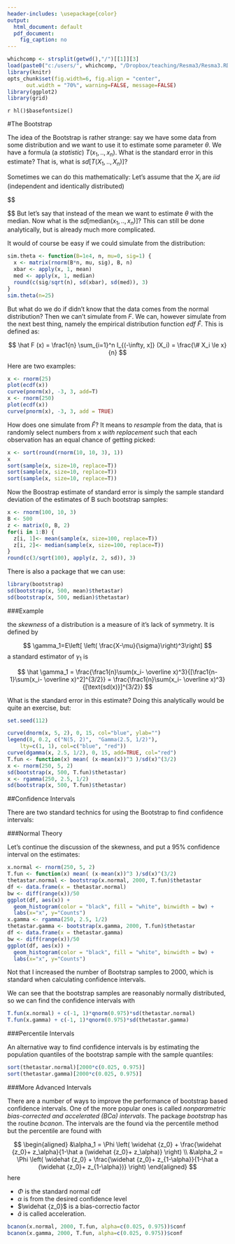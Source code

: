 ```yaml
---
header-includes: \usepackage{color}
output:
  html_document: default
  pdf_document:
    fig_caption: no
---
```

<style>
table, th, td { text-align:right; }
th, td {padding: 10px;}
</style>

```r
whichcomp <- strsplit(getwd(),"/")[[1]][3]
load(paste0("c:/users/", whichcomp, "/Dropbox/teaching/Resma3/Resma3.RData"))
library(knitr)
opts_chunk$set(fig.width=6, fig.align = "center", 
      out.width = "70%", warning=FALSE, message=FALSE)
library(ggplot2)
library(grid)
```
`r hl()$basefontsize()`

#The Bootstrap

The idea of the Bootstrap is rather strange: say we have some data from some distribution and we want to use it to estimate some parameter $\theta$. We have a formula (a *statistic*) $T(x_1, .. , x_n)$. What is the standard error in this estimate? That is, what is $sd[T(X_1, .. , X_n)]$?

Sometimes we can do this mathematically: Let's assume that the $X_i$ are *iid* (independent and identically distributed)

$$
\begin{aligned}
&\theta    = E[X]\\
&T(x_1, .. , x_n)    = \frac1{n} \sum_{i=1}^n x_i\\
&Var[T(X_1, .. , X_n)]  = E \left[ \left( T(X_1, .. , X_n) - E[T(X_1, .. , X_n)] \right)^2  \right]\\
&E[T(X_1, .. , X_n)] = E[\frac1{n} \sum_{i=1}^n X_i] = \frac1{n} \sum_{i=1}^n E[X_i] = \frac1{n} n \theta = \theta \\
&Var[T(X_1, .. , X_n)]  = E \left[ \left( \frac1{n}\sum_{i=1}^n X_i - \theta \right)^2  \right] = \\
&E \left[ \left( \frac1{n}\sum_{i=1}^n (X_i - \theta ) \right)^2  \right] \\

&\frac1{n^2} \left[ \sum_{i=1}^n E(X_i - \theta )^2 + \sum_{i,j=1,i \ne j}^n E(X_i - \theta )(X_j - \theta )  \right] =\\
&\frac1{n^2} \left[ n E(X_1 - \theta )^2 + 0  \right] = \frac1{n}Var[X_1]\\
\end{aligned}
$$
But let's say that instead of the mean we want to estimate $\theta$ with the median. Now what is the $sd[\text{median}(x_1,..,x_n)]$? This can still be done analytically, but is already much more complicated. 

It would of course be easy if we could simulate from the distribution:

```r
sim.theta <- function(B=1e4, n, mu=0, sig=1) {
  x <- matrix(rnorm(B*n, mu, sig), B, n)
  xbar <- apply(x, 1, mean)
  med <- apply(x, 1, median)
  round(c(sig/sqrt(n), sd(xbar), sd(med)), 3)
}
sim.theta(n=25)
```

But what do we do if didn't know that the data comes from the normal distribution? Then we can't simulate from $F$. We can, however simulate from the next best thing, namely the empirical distribution function *edf* $\hat F$. This is defined as:

$$
\hat F (x) = \frac1{n} \sum_{i=1}^n I_{(-\infty, x]} (X_i) = \frac{\# X_i \le x}{n}
$$
 
 Here are two examples:
 
```r
x <- rnorm(25)
plot(ecdf(x))
curve(pnorm(x), -3, 3, add=T)
x <- rnorm(250)
plot(ecdf(x))
curve(pnorm(x), -3, 3, add = TRUE)
```
 
How does one simulate from $\hat F$? It means to *resample* from the data, that is randomly select numbers from x *with replacement* such that each observation has an equal chance of getting picked:

```r
x <- sort(round(rnorm(10, 10, 3), 1))
x
sort(sample(x, size=10, replace=T))
sort(sample(x, size=10, replace=T))
sort(sample(x, size=10, replace=T))
```

Now the Boostrap estimate of standard error is simply the sample standard deviation of the estimates of B such bootstrap samples:

```r
x <- rnorm(100, 10, 3)
B <- 500
z <- matrix(0, B, 2)
for(i in 1:B) {
  z[i, 1]<- mean(sample(x, size=100, replace=T))
  z[i, 2]<- median(sample(x, size=100, replace=T))
}
round(c(3/sqrt(100), apply(z, 2, sd)), 3)
```

There is also a package that we can use:

```r
library(bootstrap)
sd(bootstrap(x, 500, mean)$thetastar)
sd(bootstrap(x, 500, median)$thetastar)
```

###Example 

the *skewness* of a distribution is a measure of it's lack of symmetry. It is defined by

$$
\gamma_1=E\left[ \left( \frac{X-\mu}{\sigma}\right)^3\right]
$$
a standard estimator of $\gamma_1$ is

$$
\hat \gamma_1 = \frac{\frac1{n}\sum(x_i- \overline x)^3}{[\frac1{n-1}\sum(x_i- \overline x)^2]^{3/2}} = \frac{\frac1{n}\sum(x_i- \overline x)^3}{[\text{sd(x)}]^{3/2}}
$$

What is the standard error in this estimate? Doing this analytically would be quite an exercise, but:

```r
set.seed(112)
```


```r
curve(dnorm(x, 5, 2), 0, 15, col="blue", ylab="") 
legend(8, 0.2, c("N(5, 2)",  "Gamma(2.5, 1/2)"), 
    lty=c(1, 1), col=c("blue", "red"))
curve(dgamma(x, 2.5, 1/2), 0, 15, add=TRUE, col="red")
T.fun <- function(x) mean( (x-mean(x))^3 )/sd(x)^(3/2)
x <- rnorm(250, 5, 2)
sd(bootstrap(x, 500, T.fun)$thetastar)
x <- rgamma(250, 2.5, 1/2)
sd(bootstrap(x, 500, T.fun)$thetastar)
```

##Confidence Intervals

There are two standard technics for using the Bootstrap to find confidence intervals:

###Normal Theory

Let's continue the discussion of the skewness, and put a 95% confidence interval on the estimates:

```r
x.normal <- rnorm(250, 5, 2)
T.fun <- function(x) mean( (x-mean(x))^3 )/sd(x)^(3/2)
thetastar.normal <- bootstrap(x.normal, 2000, T.fun)$thetastar
df <- data.frame(x = thetastar.normal)
bw <- diff(range(x))/50
ggplot(df, aes(x)) +
  geom_histogram(color = "black", fill = "white", binwidth = bw) + 
  labs(x="x", y="Counts")
x.gamma <- rgamma(250, 2.5, 1/2)
thetastar.gamma <- bootstrap(x.gamma, 2000, T.fun)$thetastar
df <- data.frame(x = thetastar.gamma)
bw <- diff(range(x))/50
ggplot(df, aes(x)) +
  geom_histogram(color = "black", fill = "white", binwidth = bw) + 
  labs(x="x", y="Counts")
```

Not that I increased the number of Bootstrap samples to 2000, which is standard when calculating confidence intervals.

We can see that the bootstrap samples are reasonably normally distributed, so we can find the confidence intervals with

```r
T.fun(x.normal) + c(-1, 1)*qnorm(0.975)*sd(thetastar.normal)
T.fun(x.gamma) + c(-1, 1)*qnorm(0.975)*sd(thetastar.gamma)
```

###Percentile Intervals

An alternative way to find confidence intervals is by estimating the population  quantiles of the bootstrap sample with the sample quantiles:

```r
sort(thetastar.normal)[2000*c(0.025, 0.975)]
sort(thetastar.gamma)[2000*c(0.025, 0.975)]
```

###More Advanced Intervals

There are a number of ways to improve the performance of bootstrap based confidence intervals. One of the more popular ones is called *nonparametric bias-corrected and accelerated (BCa) intervals*. The package *bootstrap* has the routine *bcanon*. The intervals are the found via the percentile method but the percentile are found with

$$
\begin{aligned}
&\alpha_1 = \Phi \left( \widehat {z_0}  + \frac{\widehat {z_0}+ z_\alpha}{1-\hat a (\widehat {z_0}+ z_\alpha)} \right) \\
&\alpha_2 = \Phi \left( \widehat {z_0}  + \frac{\widehat {z_0}+ z_{1-\alpha}}{1-\hat a (\widehat {z_0}+ z_{1-\alpha})} \right)
\end{aligned}
$$
here

-  $\Phi$ is the standard normal cdf  
-  $\alpha$ is from the desired confidence level  
-  $\widehat {z_0}$ is a bias-correctio factor  
-  $\hat a$ is called acceleration.

```r
bcanon(x.normal, 2000, T.fun, alpha=c(0.025, 0.975))$conf
bcanon(x.gamma, 2000, T.fun, alpha=c(0.025, 0.975))$conf
```

